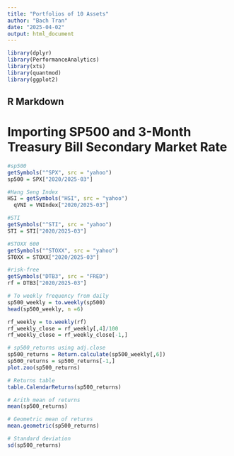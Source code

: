 ```yaml
---
title: "Portfolios of 10 Assets"
author: "Bach Tran"
date: "2025-04-02"
output: html_document
---
```


```r
library(dplyr)
library(PerformanceAnalytics)
library(xts)
library(quantmod)
library(ggplot2)
```

## R Markdown

# Importing SP500 and 3-Month Treasury Bill Secondary Market Rate

```r
#sp500
getSymbols("^SPX", src = "yahoo")
sp500 = SPX["2020/2025-03"]

#Hang Seng Index
HSI = getSymbols("HSI", src = "yahoo")
  qVNI = VNIndex["2020/2025-03"]

#STI
getSymbols("^STI", src = "yahoo")
STI = STI["2020/2025-03"]

#STOXX 600
getSymbols("^STOXX", src = "yahoo")
STOXX = STOXX["2020/2025-03"]

#risk-free
getSymbols("DTB3", src = "FRED")
rf = DTB3["2020/2025-03"]

# To weekly frequency from daily
sp500_weekly = to.weekly(sp500)
head(sp500_weekly, n =6)

rf_weekly = to.weekly(rf)
rf_weekly_close = rf_weekly[,4]/100
rf_weekly_close = rf_weekly_close[-1,]

# sp500_returns using adj.close
sp500_returns = Return.calculate(sp500_weekly[,6])
sp500_returns = sp500_returns[-1,]
plot.zoo(sp500_returns)

# Returns table
table.CalendarReturns(sp500_returns)

# Arith mean of returns
mean(sp500_returns)

# Geometric mean of returns
mean.geometric(sp500_returns)

# Standard deviation
sd(sp500_returns)

```
